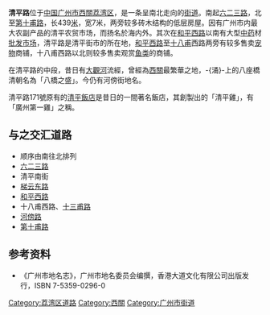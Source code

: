 '''清平路'''位于[[中国|中国]][[广州市|广州市]][[西關|西關]][[荔湾区|荔湾区]]，是一条呈南北走向的[[街道|街道]]。南起[[六二三路|六二三路]]，北至[[第十甫路|第十甫路]]，长439[[米_(單位)|米]]，宽7米，两旁较多砖木结构的低层房屋。因有广州市内最大农副产品的清平农贸市场，而扬名於海内外。其次在[[和平路_(荔湾区)|和平西路]]以南有大型[[中药|中药]]材[[批发|批发]][[市场|市场]]，清平路是清平街市的所在地，[[和平西路|和平西路]]至[[十八甫|十八甫]]西路两旁有较多售卖[[宠物|宠物]]商铺，十八甫西路以北则较多售卖观赏[[鱼类|鱼类]]的商铺。

在清平路的中段，昔日有[[西关涌|大觀河]]流經，曾經為[[西關|西關]]最繁華之地，-{涌}-上的八座橋清朝名為「八橋之盛」。今仍有河傍街地名。

清平路171號原有的[[清平飯店|清平飯店]]是昔日的一間著名飯店，其創製出的「清平雞」，有「廣州第一雞」之稱。

== 与之交汇道路 ==
* 顺序由南往北排列
* [[六二三路|六二三路]]
* 清平南街
* [[梯云东路|梯云东路]]
* [[和平路_(荔湾区)|和平西路]]
* 十八甫西路、[[十三甫路|十三甫路]]
* [[河傍路|河傍路]]
* [[第十甫路|第十甫路]]

==参考资料==
*《广州市地名志》，广州市地名委员会编撰，香港大道文化有限公司出版发行，ISBN 7-5359-0296-0

{{commonscat|Qingping Market|清平藥材市場}}

{{GZ-stub}}

[[Category:荔湾区道路|Category:荔湾区道路]]
[[Category:西關|Category:西關]]

[[Category:广州市街道|Category:广州市街道]]